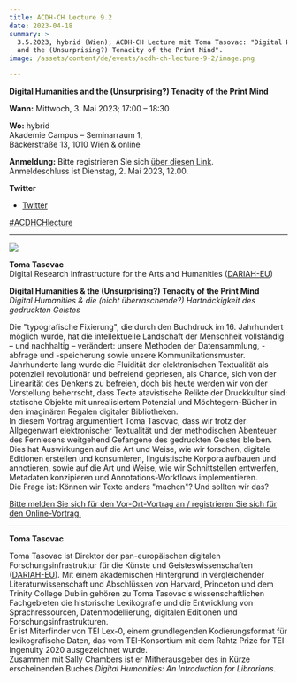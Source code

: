 ```yaml
---
title: ACDH-CH Lecture 9.2
date: 2023-04-18
summary: >
  3.5.2023, hybrid (Wien); ACDH-CH Lecture mit Toma Tasovac: "Digital Humanities
  and the (Unsurprising?) Tenacity of the Print Mind".
image: /assets/content/de/events/acdh-ch-lecture-9-2/image.png

---
```


**Digital Humanities and the (Unsurprising?) Tenacity of the Print Mind**

**Wann:** Mittwoch, 3. Mai 2023; 17:00 – 18:30

**Wo:** hybrid\
Akademie Campus – Seminarraum 1,\
Bäckerstraße 13, 1010 Wien & online

**Anmeldung:** Bitte registrieren Sie sich [über diesen Link](https://www.oeaw.ac.at/acdh/events/registration/acdh-ch-lecture-92).\
Anmeldeschluss ist Dienstag, 2. Mai 2023, 12.00.

**Twitter**

* [Twitter](https://twitter.com/AtClariah)

[#ACDHCHlecture](https://twitter.com/search?q=%23ACDHCHLecture\&src=typed_query)

***

![](/assets/content/de/events/acdh-ch-lecture-9-2/toma_tasovac-2.jpeg)

**Toma Tasovac**\
Digital Research Infrastructure for the Arts and Humanities ([DARIAH-EU](https://www.dariah.eu/))

**Digital Humanities & the (Unsurprising?) Tenacity of the Print Mind**\
*Digital Humanities & die (nicht überraschende?) Hartnäckigkeit des gedruckten Geistes*

Die "typografische Fixierung", die durch den Buchdruck im 16. Jahrhundert möglich wurde, hat die intellektuelle Landschaft der Menschheit vollständig – und nachhaltig – verändert: unsere Methoden der Datensammlung, -abfrage und -speicherung sowie unsere Kommunikationsmuster. Jahrhunderte lang wurde die Fluidität der elektronischen Textualität als potenziell revolutionär und befreiend gepriesen, als Chance, sich von der Linearität des Denkens zu befreien, doch bis heute werden wir von der Vorstellung beherrscht, dass Texte atavistische Relikte der Druckkultur sind: statische Objekte mit unrealisiertem Potenzial und Möchtegern-Bücher in den imaginären Regalen digitaler Bibliotheken.\
In diesem Vortrag argumentiert Toma Tasovac, dass wir trotz der Allgegenwart elektronischer Textualität und der methodischen Abenteuer des Fernlesens weitgehend Gefangene des gedruckten Geistes bleiben. Dies hat Auswirkungen auf die Art und Weise, wie wir forschen, digitale Editionen erstellen und konsumieren, linguistische Korpora aufbauen und annotieren, sowie auf die Art und Weise, wie wir Schnittstellen entwerfen, Metadaten konzipieren und Annotations-Workflows implementieren.\
Die Frage ist: Können wir Texte anders "machen"? Und sollten wir das?

[Bitte melden Sie sich für den Vor-Ort-Vortrag an / registrieren Sie sich für den Online-Vortrag.](https://www.oeaw.ac.at/acdh/events/registration/acdh-ch-lecture-92)

***

**Toma Tasovac**

Toma Tasovac ist Direktor der pan-europäischen digitalen Forschungsinfrastruktur für die Künste und Geisteswissenschaften ([DARIAH-EU](https://www.dariah.eu/)). Mit einem akademischen Hintergrund in vergleichender Literaturwissenschaft und Abschlüssen von Harvard, Princeton und dem Trinity College Dublin gehören zu Toma Tasovac's wissenschaftlichen Fachgebieten die historische Lexikografie und die Entwicklung von Sprachressourcen, Datenmodellierung, digitalen Editionen und Forschungsinfrastrukturen.\
Er ist Miterfinder von TEI Lex-0, einem grundlegenden Kodierungsformat für lexikografische Daten, das vom TEI-Konsortium mit dem Rahtz Prize for TEI Ingenuity 2020 ausgezeichnet wurde.\
Zusammen mit Sally Chambers ist er Mitherausgeber des in Kürze erscheinenden Buches *Digital Humanities: An Introduction for Librarians*.
